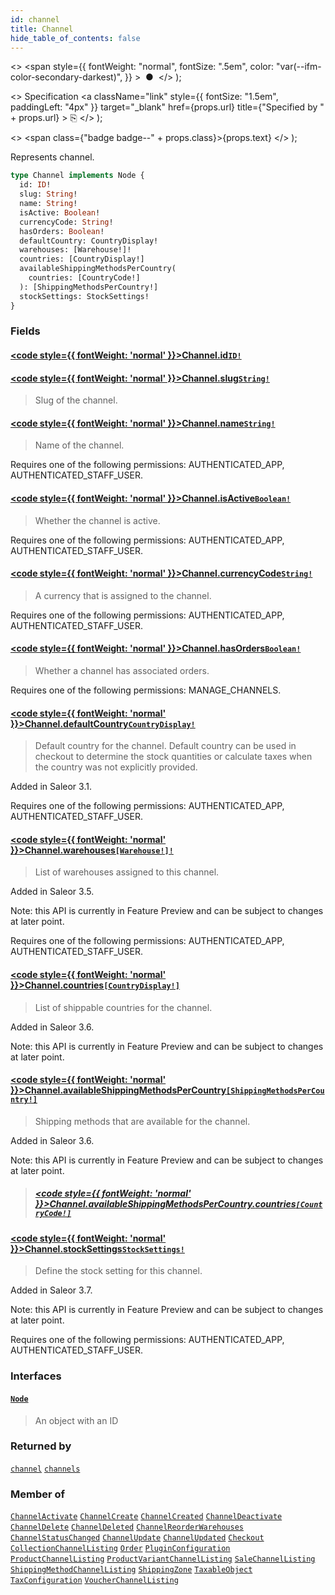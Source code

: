 ```yaml
---
id: channel
title: Channel
hide_table_of_contents: false
---
```


  <>
    <span
      style={{
        fontWeight: "normal",
        fontSize: ".5em",
        color: "var(--ifm-color-secondary-darkest)",
      }}
    >
      &nbsp;●&nbsp;
    </span>
  </>
);

  <>
    Specification
    <a
      className="link"
      style={{ fontSize: "1.5em", paddingLeft: "4px" }}
      target="\_blank"
      href={props.url}
      title={"Specified by " + props.url}
    >
      ⎘
    </a>
  </>
);

  <>
    <span class={"badge badge--" + props.class}>{props.text}</span>
  </>
);

Represents channel.

```graphql
type Channel implements Node {
  id: ID!
  slug: String!
  name: String!
  isActive: Boolean!
  currencyCode: String!
  hasOrders: Boolean!
  defaultCountry: CountryDisplay!
  warehouses: [Warehouse!]!
  countries: [CountryDisplay!]
  availableShippingMethodsPerCountry(
    countries: [CountryCode!]
  ): [ShippingMethodsPerCountry!]
  stockSettings: StockSettings!
}
```

### Fields

#### [<code style={{ fontWeight: 'normal' }}>Channel.<b>id</b></code>](#)<Bullet />[`ID!`](../../api-reference/scalars/id) <Badge class="secondary" text="non-null"/> <Badge class="secondary" text="scalar"/>

>

#### [<code style={{ fontWeight: 'normal' }}>Channel.<b>slug</b></code>](#)<Bullet />[`String!`](../../api-reference/scalars/string) <Badge class="secondary" text="non-null"/> <Badge class="secondary" text="scalar"/>

> Slug of the channel.

#### [<code style={{ fontWeight: 'normal' }}>Channel.<b>name</b></code>](#)<Bullet />[`String!`](../../api-reference/scalars/string) <Badge class="secondary" text="non-null"/> <Badge class="secondary" text="scalar"/>

> Name of the channel.

Requires one of the following permissions: AUTHENTICATED_APP, AUTHENTICATED_STAFF_USER.

>

#### [<code style={{ fontWeight: 'normal' }}>Channel.<b>isActive</b></code>](#)<Bullet />[`Boolean!`](../../api-reference/scalars/boolean) <Badge class="secondary" text="non-null"/> <Badge class="secondary" text="scalar"/>

> Whether the channel is active.

Requires one of the following permissions: AUTHENTICATED_APP, AUTHENTICATED_STAFF_USER.

>

#### [<code style={{ fontWeight: 'normal' }}>Channel.<b>currencyCode</b></code>](#)<Bullet />[`String!`](../../api-reference/scalars/string) <Badge class="secondary" text="non-null"/> <Badge class="secondary" text="scalar"/>

> A currency that is assigned to the channel.

Requires one of the following permissions: AUTHENTICATED_APP, AUTHENTICATED_STAFF_USER.

>

#### [<code style={{ fontWeight: 'normal' }}>Channel.<b>hasOrders</b></code>](#)<Bullet />[`Boolean!`](../../api-reference/scalars/boolean) <Badge class="secondary" text="non-null"/> <Badge class="secondary" text="scalar"/>

> Whether a channel has associated orders.

Requires one of the following permissions: MANAGE_CHANNELS.

>

#### [<code style={{ fontWeight: 'normal' }}>Channel.<b>defaultCountry</b></code>](#)<Bullet />[`CountryDisplay!`](../../api-reference/objects/country-display) <Badge class="secondary" text="non-null"/> <Badge class="secondary" text="object"/>

> Default country for the channel. Default country can be used in checkout to determine the stock quantities or calculate taxes when the country was not explicitly provided.

Added in Saleor 3.1.

Requires one of the following permissions: AUTHENTICATED_APP, AUTHENTICATED_STAFF_USER.

>

#### [<code style={{ fontWeight: 'normal' }}>Channel.<b>warehouses</b></code>](#)<Bullet />[`[Warehouse!]!`](../../api-reference/objects/warehouse) <Badge class="secondary" text="non-null"/> <Badge class="secondary" text="object"/>

> List of warehouses assigned to this channel.

Added in Saleor 3.5.

Note: this API is currently in Feature Preview and can be subject to changes at later point.

Requires one of the following permissions: AUTHENTICATED_APP, AUTHENTICATED_STAFF_USER.

>

#### [<code style={{ fontWeight: 'normal' }}>Channel.<b>countries</b></code>](#)<Bullet />[`[CountryDisplay!]`](../../api-reference/objects/country-display) <Badge class="secondary" text="list"/> <Badge class="secondary" text="object"/>

> List of shippable countries for the channel.

Added in Saleor 3.6.

Note: this API is currently in Feature Preview and can be subject to changes at later point.

>

#### [<code style={{ fontWeight: 'normal' }}>Channel.<b>availableShippingMethodsPerCountry</b></code>](#)<Bullet />[`[ShippingMethodsPerCountry!]`](../../api-reference/objects/shipping-methods-per-country) <Badge class="secondary" text="list"/> <Badge class="secondary" text="object"/>

> Shipping methods that are available for the channel.

Added in Saleor 3.6.

Note: this API is currently in Feature Preview and can be subject to changes at later point.

> ##### [<code style={{ fontWeight: 'normal' }}>Channel.availableShippingMethodsPerCountry.<b>countries</b></code>](#)<Bullet />[`[CountryCode!]`](../../api-reference/enums/country-code) <Badge class="secondary" text="list"/> <Badge class="secondary" text="enum"/>

#### [<code style={{ fontWeight: 'normal' }}>Channel.<b>stockSettings</b></code>](#)<Bullet />[`StockSettings!`](../../api-reference/objects/stock-settings) <Badge class="secondary" text="non-null"/> <Badge class="secondary" text="object"/>

> Define the stock setting for this channel.

Added in Saleor 3.7.

Note: this API is currently in Feature Preview and can be subject to changes at later point.

Requires one of the following permissions: AUTHENTICATED_APP, AUTHENTICATED_STAFF_USER.

>

### Interfaces

#### [`Node`](../../api-reference/interfaces/node) <Badge class="secondary" text="interface"/>

> An object with an ID

### Returned by

[`channel`](../../api-reference/queries/channel) <Badge class="secondary" text="query"/><Bullet />[`channels`](../../api-reference/queries/channels) <Badge class="secondary" text="query"/>

### Member of

[`ChannelActivate`](../../api-reference/objects/channel-activate) <Badge class="secondary" text="object"/><Bullet />[`ChannelCreate`](../../api-reference/objects/channel-create) <Badge class="secondary" text="object"/><Bullet />[`ChannelCreated`](../../api-reference/objects/channel-created) <Badge class="secondary" text="object"/><Bullet />[`ChannelDeactivate`](../../api-reference/objects/channel-deactivate) <Badge class="secondary" text="object"/><Bullet />[`ChannelDelete`](../../api-reference/objects/channel-delete) <Badge class="secondary" text="object"/><Bullet />[`ChannelDeleted`](../../api-reference/objects/channel-deleted) <Badge class="secondary" text="object"/><Bullet />[`ChannelReorderWarehouses`](../../api-reference/objects/channel-reorder-warehouses) <Badge class="secondary" text="object"/><Bullet />[`ChannelStatusChanged`](../../api-reference/objects/channel-status-changed) <Badge class="secondary" text="object"/><Bullet />[`ChannelUpdate`](../../api-reference/objects/channel-update) <Badge class="secondary" text="object"/><Bullet />[`ChannelUpdated`](../../api-reference/objects/channel-updated) <Badge class="secondary" text="object"/><Bullet />[`Checkout`](../../api-reference/objects/checkout) <Badge class="secondary" text="object"/><Bullet />[`CollectionChannelListing`](../../api-reference/objects/collection-channel-listing) <Badge class="secondary" text="object"/><Bullet />[`Order`](../../api-reference/objects/order) <Badge class="secondary" text="object"/><Bullet />[`PluginConfiguration`](../../api-reference/objects/plugin-configuration) <Badge class="secondary" text="object"/><Bullet />[`ProductChannelListing`](../../api-reference/objects/product-channel-listing) <Badge class="secondary" text="object"/><Bullet />[`ProductVariantChannelListing`](../../api-reference/objects/product-variant-channel-listing) <Badge class="secondary" text="object"/><Bullet />[`SaleChannelListing`](../../api-reference/objects/sale-channel-listing) <Badge class="secondary" text="object"/><Bullet />[`ShippingMethodChannelListing`](../../api-reference/objects/shipping-method-channel-listing) <Badge class="secondary" text="object"/><Bullet />[`ShippingZone`](../../api-reference/objects/shipping-zone) <Badge class="secondary" text="object"/><Bullet />[`TaxableObject`](../../api-reference/objects/taxable-object) <Badge class="secondary" text="object"/><Bullet />[`TaxConfiguration`](../../api-reference/objects/tax-configuration) <Badge class="secondary" text="object"/><Bullet />[`VoucherChannelListing`](../../api-reference/objects/voucher-channel-listing) <Badge class="secondary" text="object"/>
